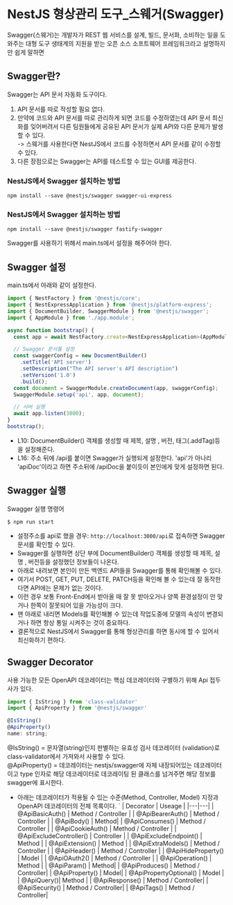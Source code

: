 # NestJS 형상관리 도구_스웨거(Swagger)
Swagger(스웨거)는 개발자가 REST 웹 서비스를 설계, 빌드, 문서화, 소비하는 일을 도와주는 대형 도구 생태계의 지원을 받는 오픈 소스 소프트웨어 프레임워크라고 설명하지만 쉽게 말하면

## Swagger란?
Swagger는 API 문서 자동화 도구이다.
1. API 문서를 따로 작성할 필요 없다.  
2. 만약에 코드와 API 문서를 따로 관리하게 되면 코드를 수정하였는데 API 문서 최신화를 잊어버려서 다른 팀원들에게 공유된 API 문서가 실제 API와 다른 문제가 발생할 수 있다.  
 ->  스웨거를 사용한다면 NestJS에서 코드를 수정하면서 API 문서를 같이 수정할 수 있다.  
3. 다른 장점으로는 Swagger는 API를 테스트할 수 있는 GUI를 제공한다.


### NestJS에서 Swagger 설치하는 방법

```console
npm install --save @nestjs/swagger swagger-ui-express
```

### NestJS에서 Swagger 설치하는 방법

```console
npm install --save @nestjs/swagger fastify-swagger
```

Swagger를 사용하기 위해서 main.ts에서 설정을 해주어야 한다.
<br />


## Swagger 설정
main.ts에서 아래와 같이 설정한다.
```js filename="main.ts"
import { NestFactory } from '@nestjs/core';
import { NestExpressApplication } from '@nestjs/platform-express';
import { DocumentBuilder, SwaggerModule } from '@nestjs/swagger';
import { AppModule } from './app.module';

async function bootstrap() {
  const app = await NestFactory.create<NestExpressApplication>(AppModule);

  // Swagger 문서툴 설정
  const swaggerConfig = new DocumentBuilder()
    .setTitle('API server')
    .setDescription("The API server's API description")
    .setVersion('1.0')
    .build();
  const document = SwaggerModule.createDocument(app, swaggerConfig);
  SwaggerModule.setup('api', app, document);

  // 서버 실행
  await app.listen(3000);
}
bootstrap();
```
- L10: DocumentBuilder() 객체를 생성할 때 제목, 설명 , 버전, 태그(.addTag)등을 설정해준다.  
- L16: 주소 뒤에 /api를 붙이면 Swagger가 실행되게 설정한다. 'api'가 아나리 'apiDoc'이라고 하면 주소뒤에 /apiDoc을 붙이듯이 본인에게 맞게 설정하면 된다.


## Swagger 실행
Swagger 실행 명령어
```console
$ npm run start
```
- 설정주소를 api로 했을 경우: `http://localhost:3000/api`로 접속하면 Swagger문서를 확인할 수 있다.
- Swagger를 실행하면 상단 부에 DocumentBuilder() 객체를 생성할 때 제목, 설명 , 버전등을 설정했던 정보들이 나온다.
- 아래로 내려보면 본인이 만든 백엔드 API들을 Swagger를 통해 확인해볼 수 있다.
- 여기서 POST, GET, PUT, DELETE, PATCH등을 확인해 볼 수 있는데 잘 동작한다면 API에는 문제가 없는 것이다.
- 이런 경우 보통 Front-End에서 받아올 때 잘 못 받아오거나 양쪽 환경설정이 안 맞거나 한쪽이 잘못되어 있을 가능성이 크다.
- 맨 아래로 내리면 Models를 확인해볼 수 있는데 작업도중에 모델의 속성이 변경되거나 하면 항상 통일 시켜주는 것이 중요하다.
- 결론적으로 NestJS에서 Swagger를 통해 형상관리를 하면 동시에 할 수 있어서 최신화하기 편하다.

## Swagger Decorator
사용 가능한 모든 OpenAPI 데코레이터는 핵심 데코레이터와 구별하기 위해 Api 접두사가 있다.
```js
import { IsString } from 'class-validator'
import { ApiProperty } from '@nestjs/swagger'

@IsString()
@ApiProperty()
name: string;
```
@IsString() =  문자열(string)인지 판별하는 유효성 검사 데코레이터 (validation)로 class-validator에서 가져와서 사용할 수 있다.  
@ApiProperty() = 데코레이터는 nestjs/swagger에 자체 내장되어있는 데코레이터이고 type 인자로 해당 데코레이터로 데코레이팅 된 클래스를 넘겨주면 해당 정보를 swagger에 표시한다.  

- 아래는 데코레이터가 적용될 수 있는 수준(Method, Controller, Model) 지정과 OpenAPI 데코레이터의 전체 목록이다.
`
| Decorator  |  Useage   |
|---|---|
|  @ApiBasicAuth()   |  Method / Controller  |
|  @ApiBearerAuth()  |  Method / Controller  |
|  @ApiBody()	| Method|
|  @ApiConsumes()	| Method / Controller |
|  @ApiCookieAuth()	| Method / Controller |
|  @ApiExcludeController()	| Controller |
|  @ApiExcludeEndpoint()	| Method |
|  @ApiExtension()	| Method  |
|  @ApiExtraModels()	| Method / Controller |
|  @ApiHeader()	| Method / Controller |
|  @ApiHideProperty()	| Model |
|  @ApiOAuth2()	| Method / Controller |
|  @ApiOperation()	| Method |
|  @ApiParam()	| Method|
|  @ApiProduces()	| Method / Controller|
|  @ApiProperty()	| Model|
|  @ApiPropertyOptional()	| Model |
|  @ApiQuery()|	 Method |
|  @ApiResponse()	| Method / Controller|
|  @ApiSecurity()	| Method / Controller|
|  @ApiTags()	| Method / Controller|


